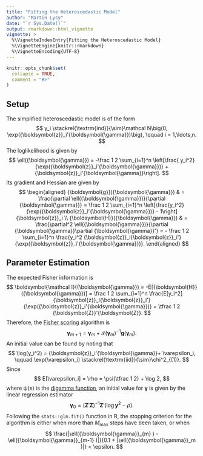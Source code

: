 ```yaml
---
title: "Fitting the Heteroscedastic Model"
author: "Martin Lysy"
date: "`r Sys.Date()`"
output: rmarkdown::html_vignette
vignette: >
  %\VignetteIndexEntry{Fitting the Heteroscedastic Model}
  %\VignetteEngine{knitr::rmarkdown}
  %\VignetteEncoding{UTF-8}
---
```


```r
knitr::opts_chunk$set(
  collapse = TRUE,
  comment = "#>"
)
```

\newcommand{\bm}[1]{\boldsymbol{#1}}
\newcommand{\tx}[1]{\textrm{#1}}
\newcommand{\ind}{\stackrel{\textrm{ind}}{\sim}}
\newcommand{\iid}{\stackrel{\textrm{iid}}{\sim}}
\newcommand{\N}{\mathcal N}
\newcommand{\zz}{{\bm z}}
\newcommand{\ZZ}{{\bm Z}}
\newcommand{\yy}{{\bm y}}
\newcommand{\ww}{{\bm w}}
\newcommand{\gg}{{\bm g}}
\newcommand{\HH}{{\bm H}}
\newcommand{\gga}{{\bm \gamma}}
\newcommand{\FI}{\bm{\mathcal I}}


## Setup

The simplified heteroscedastic model is of the form
$$
y_i \ind \N\big(0, \exp(\zz_i'\gga)\big), \qquad i = 1,\ldots,n.
$$
The loglikelihood is given by
$$
\ell(\gga ) = -\frac 1 2 \sum_{i=1}^n \left[\frac{ y_i^2}{\exp(\zz_i'\gga)} + \zz_i'\gga\right].
$$
Its gradient and Hessian are given by
$$
\begin{aligned}
\gg(\gga) & = \frac{\partial \ell(\gga )}{\partial \gga}  = \frac 1 2 \sum_{i=1}^n \left[\frac{y_i^2}{\exp(\zz_i'\gga)} - 1\right]\zz_i \\
\HH(\gga) & = \frac{\partial^2 \ell(\gga )}{\partial \gga\partial \gga'}  = - \frac 1 2 \sum_{i=1}^n \frac{y_i^2 \zz_i\zz_i'}{\exp(\zz_i'\gga)}.
\end{aligned}
$$

## Parameter Estimation

The expected Fisher information is
$$
\FI(\gga) = -E[\HH(\gga)] = \frac 1 2 \sum_{i=1}^n \frac{E[y_i^2] \zz_i\zz_i'}{\exp(\zz_i'\gga)} = \tfrac 1 2 \ZZ'\ZZ.
$$
Therefore, the [Fisher scoring](https://en.wikipedia.org/wiki/Scoring_algorithm) algorithm is
$$
\gga_{m+1} = \gga_m + \FI(\gga_m)^{-1} \gg(\gga_m).
$$
An initial value can be found by noting that
$$
\log(y_i^2) = \zz_i'\gga + \varepsilon_i, \qquad \exp(\varepsilon_i) \iid \chi^2_{(1)}.
$$
Since
$$
E[\varepsilon_i] = \rho =  \psi(\tfrac 1 2) + \log 2,
$$
where $\psi(x)$ is the [digamma function](https://en.wikipedia.org/wiki/Digamma_function), an initial value for $\gga$ is given by the linear regression estimator
$$
\gga_0 = (\ZZ'\ZZ)^{-1}\ZZ'(\log \yy^2 - \rho).
$$
Following the `stats::glm.fit()` function in R, the stopping criterion for the algorithm is either when more than $M_{\tx{max}}$ steps have been taken, or when
$$
\frac{|\ell(\gga_{m} ) - \ell(\gga_{m-1} )|}{0.1 + |\ell(\gga_m )|} < \epsilon.
$$
